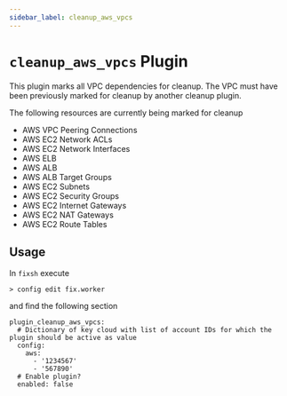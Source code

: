 ```yaml
---
sidebar_label: cleanup_aws_vpcs
---
```


# `cleanup_aws_vpcs` Plugin

This plugin marks all VPC dependencies for cleanup. The VPC must have been previously marked for cleanup by another cleanup plugin.

The following resources are currently being marked for cleanup

- AWS VPC Peering Connections
- AWS EC2 Network ACLs
- AWS EC2 Network Interfaces
- AWS ELB
- AWS ALB
- AWS ALB Target Groups
- AWS EC2 Subnets
- AWS EC2 Security Groups
- AWS EC2 Internet Gateways
- AWS EC2 NAT Gateways
- AWS EC2 Route Tables

## Usage

In `fixsh` execute

```
> config edit fix.worker
```

and find the following section

```
plugin_cleanup_aws_vpcs:
  # Dictionary of key cloud with list of account IDs for which the plugin should be active as value
  config:
    aws:
      - '1234567'
      - '567890'
  # Enable plugin?
  enabled: false
```
